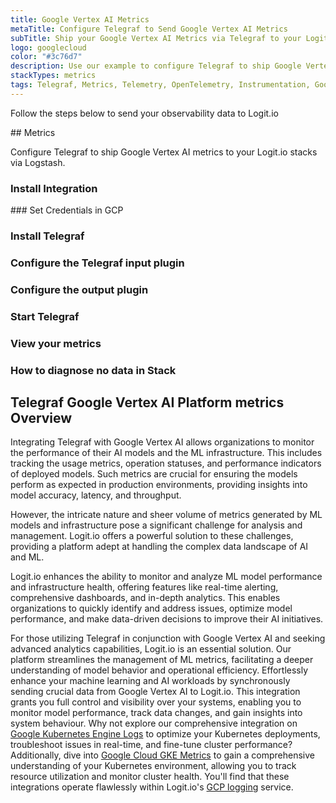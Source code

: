 ```yaml
---
title: Google Vertex AI Metrics
metaTitle: Configure Telegraf to Send Google Vertex AI Metrics
subTitle: Ship your Google Vertex AI Metrics via Telegraf to your Logit.io Stack
logo: googlecloud
color: "#3c76d7"
description: Use our example to configure Telegraf to ship Google Vertex AI metrics to Logit.io. Configure Telegraf to send Google Vertex AI metrics to Logstash or Elastic.
stackTypes: metrics
tags: Telegraf, Metrics, Telemetry, OpenTelemetry, Instrumentation, Google Vertex AI, Artificial Intelligence, Machine Learning, Ai
---
```


Follow the steps below to send your observability data to Logit.io

<Steps>
  ## Metrics

  Configure Telegraf to ship Google Vertex AI metrics to your Logit.io stacks via Logstash.
  
  ### Install Integration
  <InstallIntegration/>
  ### Set Credentials in GCP

  <SetGCPCredentials intro="Google Vertex AI is a machine learning (ML) platform offered by Google Cloud that simplifies the development, deployment, and management of ML models. It provides a unified and collaborative environment for ML practitioners and data scientists to build and deploy ML solutions at scale."/>
  
  ### Install Telegraf

  <InstallTelegraf />

  ### Configure the Telegraf input plugin

  <TelegrafStackDriverInput metric_type="aiplatform.googleapis.com"/>

  ### Configure the output plugin

  <TelegrafOutputPlugin />

  ### Start Telegraf

  <StartTelegraf />

  ### View your metrics
  <LaunchStack stackType="metrics" source="Google_Vertex_AI_Metrics_via_Telegraf" utmMedium="metrics" utmCampaign="telegraf-GoogleVertex-metrics" />

  ### How to diagnose no data in Stack

  <DiagnoseNoData />
</Steps>

## Telegraf Google Vertex AI Platform metrics Overview

Integrating Telegraf with Google Vertex AI allows organizations to monitor the performance of their AI models 
and the ML infrastructure. This includes tracking the usage metrics, operation statuses, and performance 
indicators of deployed models. Such metrics are crucial for ensuring the models perform as expected in 
production environments, providing insights into model accuracy, latency, and throughput.

However, the intricate nature and sheer volume of metrics generated by ML models and infrastructure pose a 
significant challenge for analysis and management. Logit.io offers a powerful solution to these challenges, 
providing a platform adept at handling the complex data landscape of AI and ML. 

Logit.io enhances the ability to monitor and analyze ML model performance and infrastructure health, 
offering features like real-time alerting, comprehensive dashboards, and in-depth analytics. This enables 
organizations to quickly identify and address issues, optimize model performance, and make data-driven 
decisions to improve their AI initiatives.

For those utilizing Telegraf in conjunction with Google Vertex AI and seeking advanced analytics capabilities, 
Logit.io is an essential solution. Our platform streamlines the management of ML metrics, facilitating a 
deeper understanding of model behavior and operational efficiency. Effortlessly enhance your machine learning 
and AI workloads by synchronously sending crucial data from Google Vertex AI to Logit.io. This integration 
grants you full control and visibility over your systems, enabling you to monitor model performance, track 
data changes, and gain insights into system behaviour. Why not explore our comprehensive integration on 
[Google Kubernetes Engine Logs](/integrations/google-cloud-kubernetes-engine) 
to optimize your Kubernetes deployments, troubleshoot issues in real-time, and fine-tune cluster performance? 
Additionally, dive into [Google Cloud GKE Metrics](/integrations/infrastructure-metrics/google-cloud/kubernetes-engine) 
to gain a comprehensive understanding of your Kubernetes environment, allowing you to track resource 
utilization and monitor cluster health. You'll find that these integrations operate flawlessly within 
Logit.io's [GCP logging](https://logit.io/solutions/gcp-logging/) service.